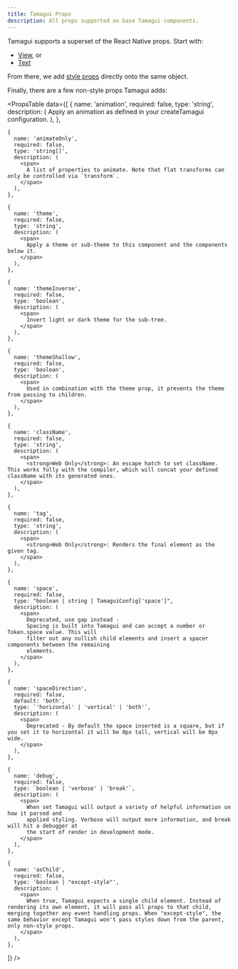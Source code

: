 ```yaml
---
title: Tamagui Props
description: All props supported on base Tamagui components.
---
```


Tamagui supports a superset of the React Native props. Start with:

- [View](https://reactnative.dev/docs/view-style-props), or
- [Text](https://reactnative.dev/docs/text-style-props)

From there, we add [style props](/docs/intro/styles) directly onto the same
object.

Finally, there are a few non-style props Tamagui adds:

<PropsTable
  data={[
    {
      name: 'animation',
      required: false,
      type: 'string',
      description: (
        <span>
          Apply an animation as defined in your createTamagui configuration.
        </span>
      ),
    },

    {
      name: 'animateOnly',
      required: false,
      type: 'string[]',
      description: (
        <span>
          A list of properties to animate. Note that flat transforms can only be controlled via `transform`.
        </span>
      ),
    },

    {
      name: 'theme',
      required: false,
      type: 'string',
      description: (
        <span>
          Apply a theme or sub-theme to this component and the components below it.
        </span>
      ),
    },

    {
      name: 'themeInverse',
      required: false,
      type: 'boolean',
      description: (
        <span>
          Invert light or dark theme for the sub-tree.
        </span>
      ),
    },

    {
      name: 'themeShallow',
      required: false,
      type: 'boolean',
      description: (
        <span>
          Used in combination with the theme prop, it prevents the theme from passing to children.
        </span>
      ),
    },

    {
      name: 'className',
      required: false,
      type: 'string',
      description: (
        <span>
          <strong>Web Only</strong>: An escape hatch to set className. This works fully with the compiler, which will concat your defined className with its generated ones.
        </span>
      ),
    },

    {
      name: 'tag',
      required: false,
      type: 'string',
      description: (
        <span>
          <strong>Web Only</strong>: Renders the final element as the given tag.
        </span>
      ),
    },

    {
      name: 'space',
      required: false,
      type: "boolean | string | TamaguiConfig['space']",
      description: (
        <span>
          Deprecated, use gap instead -
          Spacing is built into Tamagui and can accept a number or Token.space value. This will
          filter out any nullish child elements and insert a spacer components between the remaining
          elements.
        </span>
      ),
    },

    {
      name: 'spaceDirection',
      required: false,
      default: 'both',
      type: `'horizontal' | 'vertical' | 'both'`,
      description: (
        <span>
          Deprecated - By default the space inserted is a square, but if you set it to horizontal it will be 0px tall, vertical will be 0px wide.
        </span>
      ),
    },

    {
      name: 'debug',
      required: false,
      type: `boolean | 'verbose' | 'break'`,
      description: (
        <span>
          When set Tamagui will output a variety of helpful information on how it parsed and
          applied styling. Verbose will output more information, and break will hit a debugger at
          the start of render in development mode.
        </span>
      ),
    },

    {
      name: 'asChild',
      required: false,
      type: 'boolean | "except-style"',
      description: (
        <span>
          When true, Tamagui expects a single child element. Instead of rendering its own element, it will pass all props to that child, merging together any event handling props. When "except-style", the same behavior except Tamagui won't pass styles down from the parent, only non-style props.
        </span>
      ),
    },

]} />

